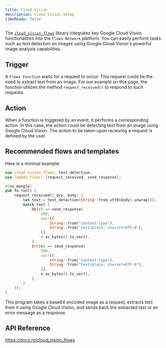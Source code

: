 ```yaml
---
title: Cloud Vision
description: Cloud Vision Setup
i18nReady: false
---
```


The [`cloud_vision_flows`](https://docs.rs/cloud_vision_flows) library integrates key Google Cloud Vision functionalities into the `Flows Network` platform. You can easily perform tasks such as text detection on images using Google Cloud Vision's powerful image analysis capabilities.


## Trigger

A `Flows Function` waits for a request to occur. This request could be the need to extract text from an image. For our example on this page, the function utilizes the method `request_received()` to respond to such requests.


## Action

When a function is triggered by an event, it performs a corresponding action. In this case, the action could be detecting text from an image using Google Cloud Vision. The action to be taken upon receiving a request is defined by the user.


## Recommended flows and templates

Here is a minimal example:

```rust
use cloud_vision_flows::text_detection;
use lambda_flows::{request_received, send_response};

#[no_mangle]
pub fn run() {
    request_received(|_qry, body| {
        let text = text_detection(String::from_utf8(body).unwrap());
        match text {
            Ok(r) => send_response(
                200,
                vec![(
                    String::from("content-type"),
                    String::from("text/plain; charset=UTF-8"),
                )],
                r.as_bytes().to_vec(),
            ),
            Err(e) => send_response(
                500,
                vec![(
                    String::from("content-type"),
                    String::from("text/plain; charset=UTF-8"),
                )],
                e.as_bytes().to_vec(),
            ),
        }
    });
}
```


This program takes a base64 encoded image as a request, extracts text from it using Google Cloud Vision, and sends back the extracted text or an error message as a response.

## API Reference

https://docs.rs/cloud_vision_flows